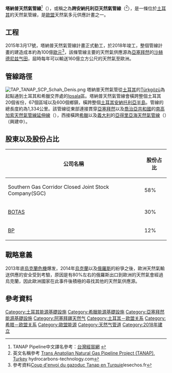 {{Update|date=2018年8月}}
'''塔納普天然氣管線'''<ref>TANAP Pipeline中文譯名參考：[http://www.taiwantrade.com.tw/CH/bizsearchdetail/7835290/C 台灣經貿網] {{Wayback|url=http://www.taiwantrade.com.tw/CH/bizsearchdetail/7835290/C |date=20150924112912 }}</ref>（{{lang|en|TANAP Pipeline}}），或稱之為'''跨安納托利亞天然氣管線'''（{{lang|en|Trans-Anatolian natural gas pipeline}}<ref>英文名稱參考 [http://www.hydrocarbons-technology.com/projects/trans-anatolian-natural-gas-pipeline-project-tanap/ Trans Anatolian Natural Gas Pipeline Project (TANAP), Turkey] {{Wayback|url=http://www.hydrocarbons-technology.com/projects/trans-anatolian-natural-gas-pipeline-project-tanap/ |date=20210224180824 }} hydrocarbons-technology.com</ref>），是一條位於[[土耳其|土耳其]]的天然氣管線，是[[歐盟|歐盟]]天然氣多元供應計畫之一。

==工程==
2015年3月17號，塔納普天然氣管線計畫正式動工，於2018年竣工，整個管線計畫的建造成本約為100億[[歐元|歐元]]<ref>參考資料[http://www.lesechos.fr/journal20150318/lec2_industrie_et_services/0204232877209-coup-denvoi-du-gazoduc-tanap-en-turquie-1103012.php Coup d'envoi du gazoduc Tanap en Turquie]{{Dead link|date=2019年10月 |bot=InternetArchiveBot |fix-attempted=yes }}lesechos.fr</ref>，該條管線主要的天然氣供應源為[[亞塞拜然|亞塞拜然]]的[[沙赫德尼兹气田|沙赫德尼兹气田]]，屆時每年可以輸送160億立方公尺的天然氣至歐洲。

==管線路徑==
[[File:TAP_TANAP_SCP_Schah_Denis.png|thumb]]
塔納普天然氣管從[[土耳其|土耳其]]的[[Türkgözü|Türkgözü]]為起點通到土耳其和希臘交界處的[[Ipsala|Ipsala]]區。塔納普天然氣管線會橫跨整個土耳其20個省份，67個區域以及600個鄉鎮，橫跨整個[[土耳其|土耳其]][[安納托利亞半島|安納托利亞半島]]。管線的總長度約為1,334公里。該管線從東部連接貫穿[[亞塞拜然|亞塞拜然]]以及[[喬治亞共和國|喬治亞共和國]]的[[南高加索天然氣管線延伸線|南高加索天然氣管線延伸線]]（{{lang|en|South Caucasus Pipeline Expansion}}），西接橫跨[[希臘|希臘]]以及[[義大利|義大利]]的[[亞得里亞海天然氣管線|亞得里亞海天然氣管線]]（{{lang|en|Adriatic Pipeline}}）（興建中）。

==股東以及股份占比==

{| class="wikitable"
|-
! 公司名稱 !! 股份占比
|-
| Southern Gas Corridor Closed Joint Stock Company(SGC) || 58%
|-
| [[BOTAS|BOTAS]] || 30%
|-
| [[BP|BP]] || 12%
|}

==戰略意義==

2013年底[[烏克蘭危機|烏克蘭危機]]爆发，2014年[[烏克蘭|烏克蘭]]以及[[俄羅斯|俄羅斯]]的紛爭之後，歐洲天然氣輸送供應的安全受到考驗，原因是有80%左右的俄羅斯出口到歐洲的天然氣會經過烏克蘭，因此歐洲國家在此事件後積極的尋找其他的天然氣供應源。

==參考資料==
{{Reflist}}

[[Category:土耳其能源基礎設施|Category:土耳其能源基礎設施]]
[[Category:希臘能源基礎設施|Category:希臘能源基礎設施]]
[[Category:亞塞拜然能源基礎設施|Category:亞塞拜然能源基礎設施]]
[[Category:阿塞拜疆天然气|Category:阿塞拜疆天然气]]
[[Category:土耳其－欧盟关系|Category:土耳其－欧盟关系]]
[[Category:希腊－欧盟关系|Category:希腊－欧盟关系]]
[[Category:歐盟能源|Category:歐盟能源]]
[[Category:天然气管道|Category:天然气管道]]
[[Category:2018年建立|Category:2018年建立]]